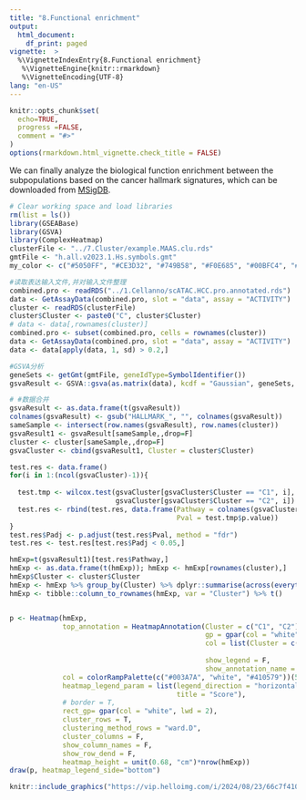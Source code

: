 ```yaml
---
title: "8.Functional enrichment"
output:
  html_document:
    df_print: paged
vignette:  >
  %\VignetteIndexEntry{8.Functional enrichment} 
   %\VignetteEngine{knitr::rmarkdown}
   %\VignetteEncoding{UTF-8}
lang: "en-US"
---
```


```r
knitr::opts_chunk$set(
  echo=TRUE,
  progress =FALSE,
  comment = "#>"
)
options(rmarkdown.html_vignette.check_title = FALSE)
```

We can finally analyze the biological function enrichment between the subpopulations based on the cancer hallmark signatures, which can be downloaded from [MSigDB](https://www.gsea-msigdb.org/gsea/msigdb/). 

```r
# Clear working space and load libraries
rm(list = ls())
library(GSEABase)
library(GSVA)
library(ComplexHeatmap)
clusterFile <- "../7.Cluster/example.MAAS.clu.rds"
gmtFile <- "h.all.v2023.1.Hs.symbols.gmt"
my_color <- c("#5050FF", "#CE3D32", "#749B58", "#F0E685", "#00BFC4", "#B79F00", "#00BA38")
```

```r
#读取表达输入文件,并对输入文件整理
combined.pro <- readRDS("../1.Cellanno/scATAC.HCC.pro.annotated.rds")
data <- GetAssayData(combined.pro, slot = "data", assay = "ACTIVITY")
cluster <- readRDS(clusterFile)
cluster$Cluster <- paste0("C", cluster$Cluster)
# data <- data[,rownames(cluster)]
combined.pro <- subset(combined.pro, cells = rownames(cluster))
data <- GetAssayData(combined.pro, slot = "data", assay = "ACTIVITY")
data <- data[apply(data, 1, sd) > 0.2,]

#GSVA分析
geneSets <- getGmt(gmtFile, geneIdType=SymbolIdentifier())
gsvaResult <- GSVA::gsva(as.matrix(data), kcdf = "Gaussian", geneSets, min.sz = 5, verbose = T, parallel.sz = 50)

# #数据合并
gsvaResult <- as.data.frame(t(gsvaResult))
colnames(gsvaResult) <- gsub("HALLMARK_", "", colnames(gsvaResult))
sameSample <- intersect(row.names(gsvaResult), row.names(cluster))
gsvaResult1 <- gsvaResult[sameSample,,drop=F]
cluster <- cluster[sameSample,,drop=F]
gsvaCluster <- cbind(gsvaResult1, Cluster = cluster$Cluster)

test.res <- data.frame()
for(i in 1:(ncol(gsvaCluster)-1)){
  
  test.tmp <- wilcox.test(gsvaCluster[gsvaCluster$Cluster == "C1", i],
                          gsvaCluster[gsvaCluster$Cluster == "C2", i])
  test.res <- rbind(test.res, data.frame(Pathway = colnames(gsvaCluster)[i],
                                         Pval = test.tmp$p.value))
}
test.res$Padj <- p.adjust(test.res$Pval, method = "fdr")
test.res <- test.res[test.res$Padj < 0.05,]

hmExp=t(gsvaResult1)[test.res$Pathway,]
hmExp <- as.data.frame(t(hmExp)); hmExp <- hmExp[rownames(cluster),]
hmExp$Cluster <- cluster$Cluster
hmExp <- hmExp %>% group_by(Cluster) %>% dplyr::summarise(across(everything(), mean))
hmExp <- tibble::column_to_rownames(hmExp, var = "Cluster") %>% t()


p <- Heatmap(hmExp,
             top_annotation = HeatmapAnnotation(Cluster = c("C1", "C2"),
                                                gp = gpar(col = "white", lwd = 1.5),
                                                col = list(Cluster = c("C1" = "#4C79BA",
                                                                       "C2" = "#DA8364")),
                                                show_legend = F, 
                                                show_annotation_name = T),
             col = colorRampPalette(c("#003A7A", "white", "#410579"))(50),
             heatmap_legend_param = list(legend_direction = "horizontal",
                                         title = "Score"),
             # border = T,
             rect_gp= gpar(col = "white", lwd = 2),
             cluster_rows = T,
             clustering_method_rows = "ward.D",
             cluster_columns = F,
             show_column_names = F,
             show_row_dend = F,
             heatmap_height = unit(0.68, "cm")*nrow(hmExp))
draw(p, heatmap_legend_side="bottom")
```

```r
knitr::include_graphics("https://vip.helloimg.com/i/2024/08/23/66c7f410a0c90.png")
```